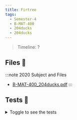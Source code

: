 ```yaml
---
title: Firtree
tags:
  - Semester-4
  - B-MAT-400
  - 204ducks
  - 204ducks
---
```

> Timeline: ?


## Files 📂

:::note 2020 Subject and Files
- [B-MAT-400_204ducks.pdf](https://github.com/Studio-17/Epitech-Subjects/raw/main/Semester-4/B-MAT-400/204ducks/204ducks/B-MAT-400_204ducks.pdf)
:::

## Tests 🤖
<details>
  <summary>Toggle to see the tests</summary>
  <div>
Yo
  </div>
</details>

